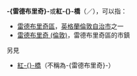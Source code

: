 {{NoteTA
|G1=UK Places
}}
'''-{雷德布里奇}-'''或'''紅-{}-橋'''（{{lang-en|Redbridge}}／{{lang|en|Red Bridge}}），可以指：
*[[雷德布里奇區|雷德布里奇區]]，[[英格蘭|英格蘭]][[倫敦自治市|倫敦自治市]]之一
*[[雷德布里奇_(倫敦)|雷德布里奇 (倫敦)]]，雷德布里奇區的市鎮

;另見
*[[紅橋|紅-{}-橋]]（不稱為-{雷德布里奇}-）

{{disambig|Cat=五字地名消歧义}}